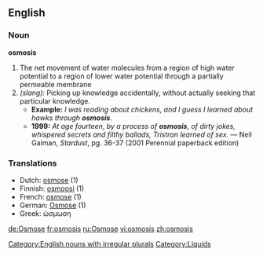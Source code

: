 ==English==
===Noun===
'''osmosis'''
# The net movement of water molecules from a region of high water potential to a region of lower water potential through a partially permeable membrane
# ''(slang):'' Picking up knowledge accidentally, without actually seeking that particular knowledge. 
#* '''Example:''' ''I was reading about chickens, and I guess I learned about hawks through '''osmosis'''''.
#* '''1999:''' ''At age fourteen, by a process of '''osmosis''', of dirty jokes, whispered secrets and filthy ballads, Tristran learned of sex.''  &mdash; Neil Gaiman, ''Stardust'', pg. 36-37 (2001 Perennial paperback edition)

===Translations===
*Dutch: [[osmose]] {{f}} (1)
*Finnish: [[osmoosi]] (1)
*French: [[osmose]] {{f}} (1)
*German: [[Osmose]] {{f}} (1)
*Greek: ώσμωση

[[Category:English nouns with irregular plurals]]
[[Category:Liquids]]

[[de:Osmose]]
[[fr:osmosis]]
[[ru:Osmose]]
[[vi:osmosis]]
[[zh:osmosis]]